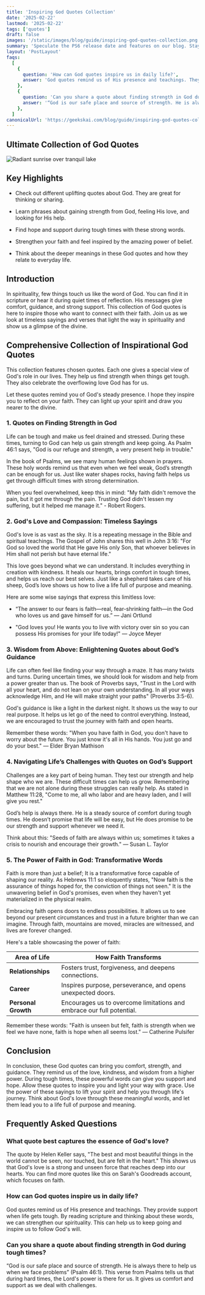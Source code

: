 ```yaml
---
title: 'Inspiring God Quotes Collection'
date: '2025-02-22'
lastmod: '2025-02-22'
tags: ['quotes']
draft: false
images: '/static/images/blog/guide/inspiring-god-quotes-collection.png'
summary: 'Speculate the PS6 release date and features on our blog. Stay informed about the latest updates on PlayStation 6 release date.'
layout: 'PostLayout'
faqs:
  [
    {
      question: 'How can God quotes inspire us in daily life?',
      answer: 'God quotes remind us of His presence and teachings. They provide support when life gets tough. By reading scripture and thinking about these words, we can strengthen our spirituality. This can help us to keep going and inspire us to follow God&apos;s will.',
    },
    {
      question: 'Can you share a quote about finding strength in God during tough times?',
      answer: '“God is our safe place and source of strength. He is always there to help us when we face problems” (Psalm 46:1). This verse from Psalms tells us that during hard times, the Lord&apos;s power is there for us. It gives us comfort and support as we deal with challenges.',
    },
  ]
canonicalUrl: 'https://geekskai.com/blog/guide/inspiring-god-quotes-collection/'
---
```


## Ultimate Collection of God Quotes

![Radiant sunrise over tranquil lake](/static/images/blog/guide/inspiring-god-quotes-collection.png)

## Key Highlights

- Check out different uplifting quotes about God. They are great for thinking or sharing.

- Learn phrases about gaining strength from God, feeling His love, and looking for His help.

- Find hope and support during tough times with these strong words.

- Strengthen your faith and feel inspired by the amazing power of belief.

- Think about the deeper meanings in these God quotes and how they relate to everyday life.

## Introduction

In spirituality, few things touch us like the word of God. You can find it in scripture or hear it during quiet times of reflection. His messages give comfort, guidance, and strong support. This collection of God quotes is here to inspire those who want to connect with their faith. Join us as we look at timeless sayings and verses that light the way in spirituality and show us a glimpse of the divine.

## Comprehensive Collection of Inspirational God Quotes

This collection features chosen quotes. Each one gives a special view of God's role in our lives. They help us find strength when things get tough. They also celebrate the overflowing love God has for us.

Let these quotes remind you of God's steady presence. I hope they inspire you to reflect on your faith. They can light up your spirit and draw you nearer to the divine.

### 1\. Quotes on Finding Strength in God

Life can be tough and make us feel drained and stressed. During these times, turning to God can help us gain strength and keep going. As Psalm 46:1 says, "God is our refuge and strength, a very present help in trouble."

In the book of Psalms, we see many human feelings shown in prayers. These holy words remind us that even when we feel weak, God’s strength can be enough for us. Just like water shapes rocks, having faith helps us get through difficult times with strong determination.

When you feel overwhelmed, keep this in mind: "My faith didn't remove the pain, but it got me through the pain. Trusting God didn't lessen my suffering, but it helped me manage it." - Robert Rogers.

### 2\. God's Love and Compassion: Timeless Sayings

God's love is as vast as the sky. It is a repeating message in the Bible and spiritual teachings. The Gospel of John shares this well in John 3:16: "For God so loved the world that He gave His only Son, that whoever believes in Him shall not perish but have eternal life."

This love goes beyond what we can understand. It includes everything in creation with kindness. It heals our hearts, brings comfort in tough times, and helps us reach our best selves. Just like a shepherd takes care of his sheep, God’s love shows us how to live a life full of purpose and meaning.

Here are some wise sayings that express this limitless love:

- “The answer to our fears is faith—real, fear-shrinking faith—in the God who loves us and gave himself for us.” — Jani Ortlund

- "God loves you! He wants you to live with victory over sin so you can possess His promises for your life today!" — Joyce Meyer

### 3\. Wisdom from Above: Enlightening Quotes about God’s Guidance

Life can often feel like finding your way through a maze. It has many twists and turns. During uncertain times, we should look for wisdom and help from a power greater than us. The book of Proverbs says, "Trust in the Lord with all your heart, and do not lean on your own understanding. In all your ways acknowledge Him, and He will make straight your paths" (Proverbs 3:5-6).

God's guidance is like a light in the darkest night. It shows us the way to our real purpose. It helps us let go of the need to control everything. Instead, we are encouraged to trust the journey with faith and open hearts.

Remember these words: "When you have faith in God, you don't have to worry about the future. You just know it's all in His hands. You just go and do your best." — Elder Bryan Mathison

### 4\. Navigating Life’s Challenges with Quotes on God’s Support

Challenges are a key part of being human. They test our strength and help shape who we are. These difficult times can help us grow. Remembering that we are not alone during these struggles can really help. As stated in Matthew 11:28, "Come to me, all who labor and are heavy laden, and I will give you rest."

God’s help is always there. He is a steady source of comfort during tough times. He doesn’t promise that life will be easy, but He does promise to be our strength and support whenever we need it.

Think about this: "Seeds of faith are always within us; sometimes it takes a crisis to nourish and encourage their growth." — Susan L. Taylor

### 5\. The Power of Faith in God: Transformative Words

Faith is more than just a belief; It is a transformative force capable of shaping our reality. As Hebrews 11:1 so eloquently states, "Now faith is the assurance of things hoped for, the conviction of things not seen." It is the unwavering belief in God's promises, even when they haven't yet materialized in the physical realm.

Embracing faith opens doors to endless possibilities. It allows us to see beyond our present circumstances and trust in a future brighter than we can imagine. Through faith, mountains are moved, miracles are witnessed, and lives are forever changed.

Here's a table showcasing the power of faith:

| Area of Life        | How Faith Transforms                                                  |
| ------------------- | --------------------------------------------------------------------- |
| **Relationships**   | Fosters trust, forgiveness, and deepens connections.                  |
| **Career**          | Inspires purpose, perseverance, and opens unexpected doors.           |
| **Personal Growth** | Encourages us to overcome limitations and embrace our full potential. |

Remember these words: "Faith is unseen but felt, faith is strength when we feel we have none, faith is hope when all seems lost." — Catherine Pulsifer

## Conclusion

In conclusion, these God quotes can bring you comfort, strength, and guidance. They remind us of the love, kindness, and wisdom from a higher power. During tough times, these powerful words can give you support and hope. Allow these quotes to inspire you and light your way with grace. Use the power of these sayings to lift your spirit and help you through life's journey. Think about God's love through these meaningful words, and let them lead you to a life full of purpose and meaning.

## Frequently Asked Questions

### What quote best captures the essence of God's love?

The quote by Helen Keller says, "The best and most beautiful things in the world cannot be seen, nor touched, but are felt in the heart." This shows us that God's love is a strong and unseen force that reaches deep into our hearts. You can find more quotes like this on Sarah's Goodreads account, which focuses on faith.

### How can God quotes inspire us in daily life?

God quotes remind us of His presence and teachings. They provide support when life gets tough. By reading scripture and thinking about these words, we can strengthen our spirituality. This can help us to keep going and inspire us to follow God's will.

### Can you share a quote about finding strength in God during tough times?

“God is our safe place and source of strength. He is always there to help us when we face problems” (Psalm 46:1). This verse from Psalms tells us that during hard times, the Lord's power is there for us. It gives us comfort and support as we deal with challenges.
